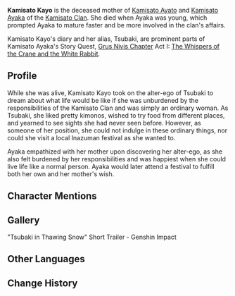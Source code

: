 {{Character Infobox
|type             = NPC
|image            = NPC Kamisato Kayo.png
|deceased         = Past
|affiliation      = Kamisato Clan
|title            = 
|region           = Inazuma
|spouse           = Unnamed
|spouseNote       = Deceased
|child            = Kamisato Ayato
|childNote        = Son
|child2           = Kamisato Ayaka
|childNote2       = Daughter
}}
'''Kamisato Kayo''' {{Lang|ja=神里華代}} is the deceased mother of [[Kamisato Ayato]] and [[Kamisato Ayaka]] of the [[Kamisato Clan]]. She died when Ayaka was young, which prompted Ayaka to mature faster and be more involved in the clan's affairs.

Kamisato Kayo's diary and her alias, Tsubaki, are prominent parts of Kamisato Ayaka's Story Quest, [[Grus Nivis Chapter]] Act I: [[The Whispers of the Crane and the White Rabbit]].

==Profile==
While she was alive, Kamisato Kayo took on the alter-ego of Tsubaki to dream about what life would be like if she was unburdened by the responsibilities of the Kamisato Clan and was simply an ordinary woman. As Tsubaki, she liked pretty kimonos, wished to try food from different places, and yearned to see sights she had never seen before. However, as someone of her position, she could not indulge in these ordinary things, nor could she visit a local Inazuman festival as she wanted to.

Ayaka empathized with her mother upon discovering her alter-ego, as she also felt burdened by her responsibilities and was happiest when she could live life like a normal person. Ayaka would later attend a festival to fulfill both her own and her mother's wish.

==Character Mentions==
{{Character Mentions}}

==Gallery==
<gallery>
"Tsubaki in Thawing Snow" Short Trailer - Genshin Impact
</gallery>

==Other Languages==
{{Other Languages|default_hidden = 1
|en       = Kamisato Kayo
|zhs      = 神里华代
|zhs_rm   = Shénlǐ Huádài
|zht      = 神里華代
|zht_rm   = Shénlǐ Huádài
|ja       = 神里華代
|ja_rm    = Kamisato Kayo
|ko       = 카미사토 카요
|ko_rm    = Kamisato Kayo
|es       = Kamisato Kayo
|fr       = Kamisato Kayo
|ru       = Камисато Каё
|th       = Kamisato Kayo
|vi       = Kamisato Kayo
|de       = Kamisato Kayo
|id       = Kamisato Kayo
|pt       = Kamisato Kayo
|tr       = 
|it       = 
}}

==Change History==
{{Change History|2.0}}
